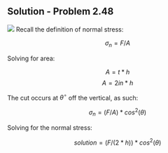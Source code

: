 ## Solution - Problem 2.48

![](images/156.png)
Recall the definition of normal stress:

$$\sigma_n = F/A$$

Solving for area:

$$A = t*h$$
$$A = 2in*h$$

The cut occurs at $\theta^\circ$ off the vertical, as such:

$$\sigma_n = (F/A)*cos^2(\theta)$$

Solving for the normal stress:

$$solution = (F/(2*h))*cos^2(\theta)$$